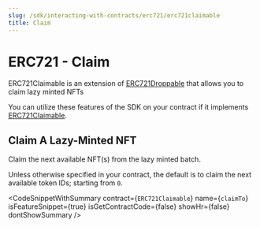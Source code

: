 ```yaml
---
slug: /sdk/interacting-with-contracts/erc721/erc721claimable
title: Claim
---
```



# ERC721 - Claim

ERC721Claimable is an extension of [ERC721Droppable](/extensions/erc-721/lazy-mint) that allows you to claim lazy minted NFTs

You can utilize these features of the SDK on your contract if it implements [ERC721Claimable](/extensions/erc-721/claim).

<div className="row" style={{ marginBottom: 24 }}>
  <div className="col col--12" style={{ marginTop: 8 }}>
    <QuickstartCard
      name="Learn how to implement ERC721Claimable in your smart contract"
      link={"/extensions/erc-721/claim"}
      image="/assets/icons/general.png"
    />
  </div>
</div>

## Claim A Lazy-Minted NFT

Claim the next available NFT(s) from the lazy minted batch.

Unless otherwise specified in your contract, the default is to claim the next available token IDs; starting from `0`.

<CodeSnippetWithSummary
  contract={`ERC721Claimable`}
  name={`claimTo`}
  isFeatureSnippet={true}
  isGetContractCode={false}
  showHr={false}
  dontShowSummary
/>
